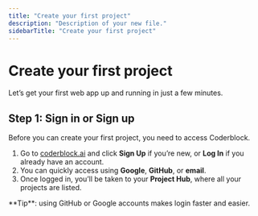```yaml
---
title: "Create your first project"
description: "Description of your new file."
sidebarTitle: "Create your first project"
---
```


# Create your first project

Let’s get your first web app up and running in just a few minutes.

## Step 1: Sign in or Sign up

Before you can create your first project, you need to access Coderblock.

1. Go to [coderblock.ai](http://coderblock.ai) and click **Sign Up** if you’re new, or **Log In** if you already have an account.
2. You can quickly access using **Google**, **GitHub**, or **email**.
3. Once logged in, you’ll be taken to your **Project Hub**, where all your projects are listed.

<Tip>
  **Tip**: using GitHub or Google accounts makes login faster and easier.
</Tip>